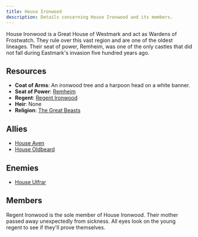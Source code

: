 ```yaml
---
title: House Ironwood
description: Details concerning House Ironwood and its members.
---
```


House Ironwood is a Great House of Westmark and act as Wardens of Frostwatch. They rule over this vast region and are one of the oldest lineages. Their seat of power, Remheim, was one of the only castles that did not fall during Eastmark's invasion five hundred years ago.

## Resources
- **Coat of Arms**: An ironwood tree and a harpoon head on a white banner.
- **Seat of Power**: [Remheim](/seats-of-power/remheim)
- **Regent**: [Regent Ironwood](/regents/regent-ironwood)
- **Heir**: None
- **Religion**: [The Great Beasts](/setting/religion#the-great-beasts)

## Allies
- [House Aven](/great-houses/house-aven)
- [House Oldbeard](/minor-houses/house-oldbeard)

## Enemies
- [House Ulfrar](/great-houses/house-ulfrar)

## Members
Regent Ironwood is the sole member of House Ironwood. Their mother passed away unexpectedly from sickness. All eyes look on the young regent to see if they'll prove themselves.